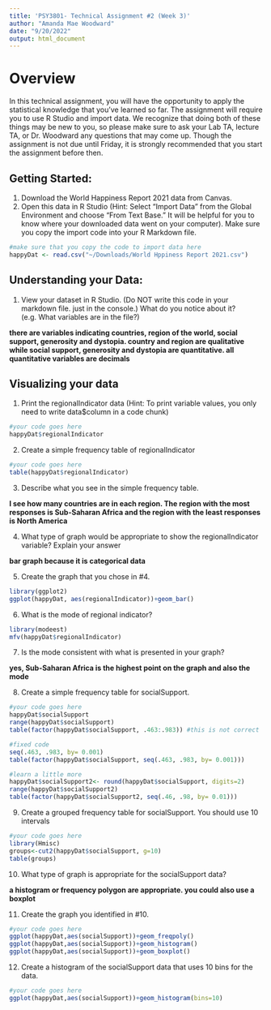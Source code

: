 ```yaml
---
title: 'PSY3801- Technical Assignment #2 (Week 3)'
author: "Amanda Mae Woodward"
date: "9/20/2022"
output: html_document
---
```


# Overview
In this technical assignment, you will have the opportunity to apply the statistical knowledge that you’ve learned so far. The assignment will require you to use R Studio and import data. We recognize that doing both of these things may be new to you, so please make sure to ask your Lab TA, lecture TA, or Dr. Woodward any questions that may come up. Though the assignment is not due until Friday, it is strongly recommended that you start the assignment before then.

## Getting Started:
1. Download the World Happiness Report 2021 data from Canvas.
2. Open this data in R Studio (Hint: Select “Import Data” from the Global Environment and choose “From Text Base.” It will be helpful for you to know where your downloaded data went on your computer). Make sure you copy the import code into your R Markdown file.
```r
#make sure that you copy the code to import data here 
happyDat <- read.csv("~/Downloads/World Hppiness Report 2021.csv")
```

## Understanding your Data:
1. View your dataset in R Studio. (Do NOT write this code in your markdown file. just in the console.) What do you notice about it? (e.g. What variables are in the file?)

**there are variables indicating countries, region of the world, social support, generosity and dystopia. country and region are qualitative while social support, generosity and dystopia are quantitative. all quantitative variables are decimals**

## Visualizing your data

1. Print the regionalIndicator data (Hint: To print variable values, you only need to write data$column in a code chunk)

```r
#your code goes here
happyDat$regionalIndicator
```

2. Create a simple frequency table of regionalIndicator 

```r
#your code goes here
table(happyDat$regionalIndicator)
```

3. Describe what you see in the simple frequency table. 

**I see how many countries are in each region. The region with the most responses is Sub-Saharan Africa and the region with the least responses is North America**

4. What type of graph would be appropriate to show the regionalIndicator variable? Explain your answer

**bar graph because it is categorical data**

5. Create the graph that you chose in #4. 

```r
library(ggplot2)
ggplot(happyDat, aes(regionalIndicator))+geom_bar()
```

6. What is the mode of regional indicator? 

```r
library(modeest)
mfv(happyDat$regionalIndicator)
```

7. Is the mode consistent with what is presented in your graph? 

**yes, Sub-Saharan Africa is the highest point on the graph and also the mode**

8. Create a simple frequency table for socialSupport.

```r
#your code goes here
happyDat$socialSupport
range(happyDat$socialSupport)
table(factor(happyDat$socialSupport, .463:.983)) #this is not correct 
```

```r
#fixed code
seq(.463, .983, by= 0.001)
table(factor(happyDat$socialSupport, seq(.463, .983, by= 0.001)))
```

```r
#learn a little more
happyDat$socialSupport2<- round(happyDat$socialSupport, digits=2)
range(happyDat$socialSupport2)
table(factor(happyDat$socialSupport2, seq(.46, .98, by= 0.01)))
```


9. Create a grouped frequency table for socialSupport. You should use 10 intervals

```r
#your code goes here
library(Hmisc)
groups<-cut2(happyDat$socialSupport, g=10)
table(groups)
```

10. What type of graph is appropriate for the socialSupport data? 

**a histogram or frequency polygon are appropriate. you could also use a boxplot** 

11. Create the graph you identified in #10. 

```r
#your code goes here
ggplot(happyDat,aes(socialSupport))+geom_freqpoly()
ggplot(happyDat,aes(socialSupport))+geom_histogram()
ggplot(happyDat,aes(socialSupport))+geom_boxplot()
```

12. Create a histogram of the socialSupport data that uses 10 bins for the data. 

```r
#your code goes here
ggplot(happyDat,aes(socialSupport))+geom_histogram(bins=10)
```

